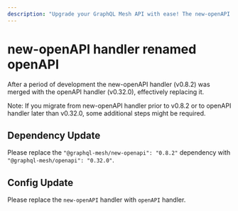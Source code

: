 ```yaml
---
description: "Upgrade your GraphQL Mesh API with ease! The new-openAPI handler has been replaced by openAPI handler (v0.32.0), which offers better performance and functionality. Update your dependencies and config to enjoy the new features. #GraphQL #Mesh"
---
```


# new-openAPI handler renamed openAPI

After a period of development the new-openAPI handler (v0.8.2) was merged with the openAPI handler
(v0.32.0), effectively replacing it.

<Callout>
  Note: If you migrate from new-openAPI handler prior to v0.8.2 or to openAPI handler later than
  v0.32.0, some additional steps might be required.
</Callout>

## Dependency Update

Please replace the `"@graphql-mesh/new-openapi": "0.8.2"` dependency with
`"@graphql-mesh/openapi": "0.32.0"`.

## Config Update

Please replace the `new-openAPI` handler with `openAPI` handler.
